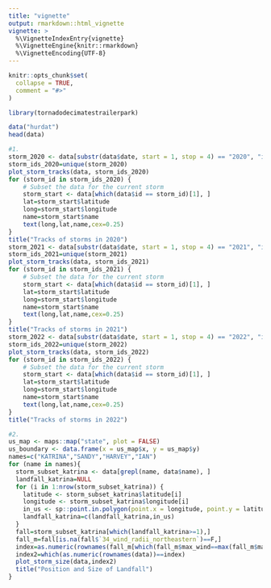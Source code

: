 ```yaml
---
title: "vignette"
output: rmarkdown::html_vignette
vignette: >
  %\VignetteIndexEntry{vignette}
  %\VignetteEngine{knitr::rmarkdown}
  %\VignetteEncoding{UTF-8}
---
```


```r
knitr::opts_chunk$set(
  collapse = TRUE,
  comment = "#>"
)
```

```r
library(tornadodecimatestrailerpark)
```

```r
data("hurdat")
head(data)
```
```r
#1.
storm_2020 <- data[substr(data$date, start = 1, stop = 4) == "2020", "id"]
storm_ids_2020=unique(storm_2020)
plot_storm_tracks(data, storm_ids_2020)
for (storm_id in storm_ids_2020) {
    # Subset the data for the current storm
    storm_start <- data[which(data$id == storm_id)[1], ]
    lat=storm_start$latitude
    long=storm_start$longitude
    name=storm_start$name
    text(long,lat,name,cex=0.25)
}
title("Tracks of storms in 2020")
storm_2021 <- data[substr(data$date, start = 1, stop = 4) == "2021", "id"]
storm_ids_2021=unique(storm_2021)
plot_storm_tracks(data, storm_ids_2021)
for (storm_id in storm_ids_2021) {
    # Subset the data for the current storm
    storm_start <- data[which(data$id == storm_id)[1], ]
    lat=storm_start$latitude
    long=storm_start$longitude
    name=storm_start$name
    text(long,lat,name,cex=0.25)
}
title("Tracks of storms in 2021")
storm_2022 <- data[substr(data$date, start = 1, stop = 4) == "2022", "id"]
storm_ids_2022=unique(storm_2022)
plot_storm_tracks(data, storm_ids_2022)
for (storm_id in storm_ids_2022) {
    # Subset the data for the current storm
    storm_start <- data[which(data$id == storm_id)[1], ]
    lat=storm_start$latitude
    long=storm_start$longitude
    name=storm_start$name
    text(long,lat,name,cex=0.25)
}
title("Tracks of storms in 2022")
```
```r
#2.
us_map <- maps::map("state", plot = FALSE)
us_boundary <- data.frame(x = us_map$x, y = us_map$y)
names=c("KATRINA","SANDY","HARVEY","IAN")
for (name in names){
  storm_subset_katrina <- data[grepl(name, data$name), ]
  landfall_katrina=NULL
  for (i in 1:nrow(storm_subset_katrina)) {
    latitude <- storm_subset_katrina$latitude[i]
    longitude <- storm_subset_katrina$longitude[i]
    in_us <- sp::point.in.polygon(point.x = longitude, point.y = latitude, pol.x = us_boundary$x, pol.y = us_boundary$y)
    landfall_katrina=c(landfall_katrina,in_us)
  }
  fall=storm_subset_katrina[which(landfall_katrina>=1),]
  fall_m=fall[is.na(fall$`34_wind_radii_northeastern`)==F,]
  index=as.numeric(rownames(fall_m[which(fall_m$max_wind==max(fall_m$max_wind)),]))[1]
  index2=which(as.numeric(rownames(data))==index)
  plot_storm_size(data,index2)
  title("Position and Size of Landfall")
}
```

